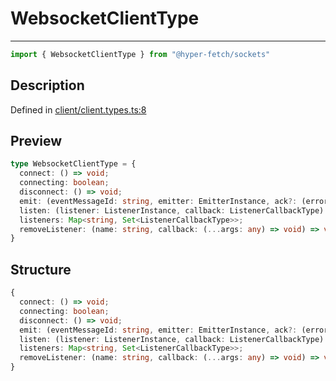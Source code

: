 

# WebsocketClientType

<div class="api-docs__separator" data-reactroot="">

---

</div><div class="api-docs__import" data-reactroot="">

```ts
import { WebsocketClientType } from "@hyper-fetch/sockets"
```

</div><div class="api-docs__section">

## Description

</div><div class="api-docs__description"><span class="api-docs__do-not-parse">



</span></div><p class="api-docs__definition">

Defined in [client/client.types.ts:8](https://github.com/BetterTyped/hyper-fetch/blob/aff5c35a/packages/sockets/src/client/client.types.ts#L8)

</p><div class="api-docs__section">

## Preview

</div><div class="api-docs__preview type">

```ts
type WebsocketClientType = {
  connect: () => void; 
  connecting: boolean; 
  disconnect: () => void; 
  emit: (eventMessageId: string, emitter: EmitterInstance, ack?: (error: Error | null, response: any) => void) => void; 
  listen: (listener: ListenerInstance, callback: ListenerCallbackType) => RemoveListenerCallbackType; 
  listeners: Map<string, Set<ListenerCallbackType>>; 
  removeListener: (name: string, callback: (...args: any) => void) => void; 
}
```

</div><div class="api-docs__section">

## Structure

</div><div class="api-docs__returns">

```ts
{
  connect: () => void;
  connecting: boolean;
  disconnect: () => void;
  emit: (eventMessageId: string, emitter: EmitterInstance, ack?: (error: Error | null, response: any) => void) => void;
  listen: (listener: ListenerInstance, callback: ListenerCallbackType) => RemoveListenerCallbackType;
  listeners: Map<string, Set<ListenerCallbackType>>;
  removeListener: (name: string, callback: (...args: any) => void) => void;
}
```

</div>